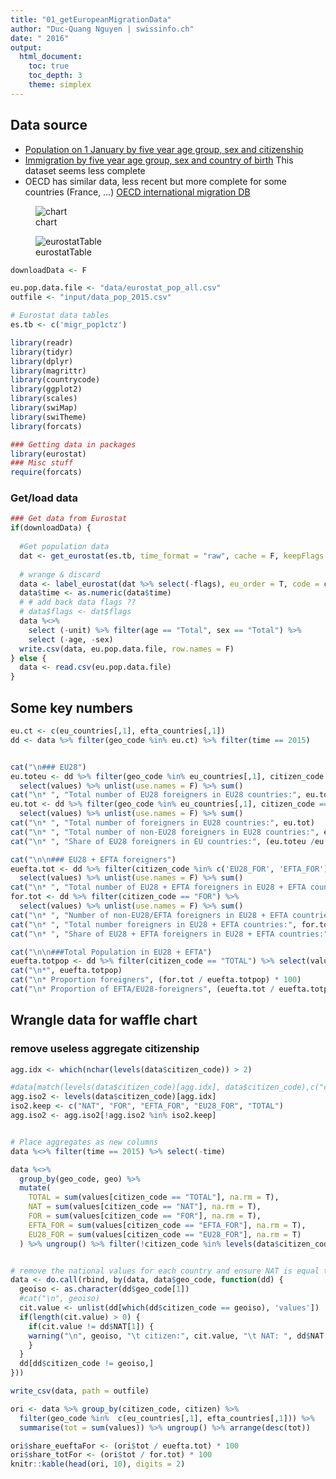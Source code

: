 ```yaml
---
title: "01_getEuropeanMigrationData"
author: "Duc-Quang Nguyen | swissinfo.ch"
date: " 2016"
output: 
  html_document:
    toc: true
    toc_depth: 3
    theme: simplex
---
```


## Data source

 * [Population on 1 January by five year age group, sex and citizenship](http://appsso.eurostat.ec.europa.eu/nui/show.do?dataset=migr_pop1ctz&lang=en)
 * [Immigration by five year age group, sex and country of birth](http://appsso.eurostat.ec.europa.eu/nui/show.do?dataset=migr_imm3ctb&lang=en) This dataset seems less complete
 * OECD has similar data, less recent but more complete for some countries (France, ...) [OECD international migration DB](https://stats.oecd.org/Index.aspx?DataSetCode=MIG#)

![chart](inspirations/20160813_EUC318.png)

![eurostatTable](inspirations/Main_countries_of_citizenship_and_birth_of_the_foreign_foreign-born_population,_1_January_2015_(¹)_(in_absolute_numbers_and_as_a_percentage_of_the_total_foreign_foreign-born_population)_YB16.png)


```r
downloadData <- F

eu.pop.data.file <- "data/eurostat_pop_all.csv"
outfile <- "input/data_pop_2015.csv"

# Eurostat data tables
es.tb <- c('migr_pop1ctz')

library(readr)
library(tidyr)
library(dplyr)
library(magrittr)
library(countrycode)
library(ggplot2)
library(scales)
library(swiMap)
library(swiTheme)
library(forcats)

### Getting data in packages
library(eurostat)
### Misc stuff
require(forcats)
```


### Get/load data

```r
### Get data from Eurostat
if(downloadData) {
  
  #Get population data 
  dat <- get_eurostat(es.tb, time_format = "raw", cache = F, keepFlags = T)
  
  # wrange & discard 
  data <- label_eurostat(dat %>% select(-flags), eu_order = T, code = c("citizen", "geo"))
  data$time <- as.numeric(data$time)
  # # add back data flags ??
  # data$flags <- dat$flags
  data %<>% 
    select (-unit) %>% filter(age == "Total", sex == "Total") %>%
    select (-age, -sex)
  write.csv(data, eu.pop.data.file, row.names = F)
} else {
  data <- read.csv(eu.pop.data.file)
}

```

## Some key numbers

```r
eu.ct <- c(eu_countries[,1], efta_countries[,1])
dd <- data %>% filter(geo_code %in% eu.ct) %>% filter(time == 2015)


cat("\n### EU28")
eu.toteu <- dd %>% filter(geo_code %in% eu_countries[,1], citizen_code == 'EU28_FOR') %>%
  select(values) %>% unlist(use.names = F) %>% sum()
cat("\n* ", "Total number of EU28 foreigners in EU28 countries:", eu.toteu)
eu.tot <- dd %>% filter(geo_code %in% eu_countries[,1], citizen_code == 'FOR') %>%
  select(values) %>% unlist(use.names = F) %>% sum()
cat("\n* ", "Total number of foreigners in EU28 countries:", eu.tot)
cat("\n* ", "Total number of non-EU28 foreigners in EU28 countries:", eu.tot - eu.toteu)
cat("\n* ", "Share of EU28 foreigners in EU countries:", (eu.toteu /eu.tot) * 100)

cat("\n\n### EU28 + EFTA foreigners")
euefta.tot <- dd %>% filter(citizen_code %in% c('EU28_FOR', 'EFTA_FOR')) %>%
  select(values) %>% unlist(use.names = F) %>% sum()
cat("\n* ", "Total number of EU28 + EFTA foreigners in EU28 + EFTA countries:", euefta.tot)
for.tot <- dd %>% filter(citizen_code == "FOR") %>%
  select(values) %>% unlist(use.names = F) %>% sum()
cat("\n* ", "Number of non-EU28/EFTA foreigners in EU28 + EFTA countries:", for.tot - euefta.tot)
cat("\n* ", "Total number foreigners in EU28 + EFTA countries:", for.tot)
cat("\n* ", "Share of EU28 + EFTA foreigners in EU28 + EFTA countries:", (euefta.tot /for.tot) * 100)

cat("\n\n###Total Population in EU28 + EFTA")
euefta.totpop <- dd %>% filter(citizen_code == "TOTAL") %>% select(values) %>% sum()
cat("\n*", euefta.totpop)
cat("\n* Proportion foreigners", (for.tot / euefta.totpop) * 100)
cat("\n* Proportion of EFTA/EU28-foreigners", (euefta.tot / euefta.totpop) * 100, "\n\n")
```
## Wrangle data for waffle chart

### remove useless aggregate citizenship

```r
agg.idx <- which(nchar(levels(data$citizen_code)) > 2)

#data[match(levels(data$citizen_code)[agg.idx], data$citizen_code),c("citizen", "citizen_code")]
agg.iso2 <- levels(data$citizen_code)[agg.idx]
iso2.keep <- c("NAT", "FOR", "EFTA_FOR", "EU28_FOR", "TOTAL")
agg.iso2 <- agg.iso2[!agg.iso2 %in% iso2.keep]


# Place aggregates as new columns
data %<>% filter(time == 2015) %>% select(-time)

data %<>%
  group_by(geo_code, geo) %>% 
  mutate(
    TOTAL = sum(values[citizen_code == "TOTAL"], na.rm = T),
    NAT = sum(values[citizen_code == "NAT"], na.rm = T),
    FOR = sum(values[citizen_code == "FOR"], na.rm = T),
    EFTA_FOR = sum(values[citizen_code == "EFTA_FOR"], na.rm = T),
    EU28_FOR = sum(values[citizen_code == "EU28_FOR"], na.rm = T)
  ) %>% ungroup() %>% filter(!citizen_code %in% levels(data$citizen_code)[agg.idx])


# remove the national values for each country and ensure NAT is equal to it!!
data <- do.call(rbind, by(data, data$geo_code, function(dd) {
  geoiso <- as.character(dd$geo_code[1])
  #cat("\n", geoiso)
  cit.value <- unlist(dd[which(dd$citizen_code == geoiso), 'values'])
  if(length(cit.value) > 0) {
    if(cit.value != dd$NAT[1]) {
    warning("\n", geoiso, "\t citizen:", cit.value, "\t NAT: ", dd$NAT[1])
    }    
  }
  dd[dd$citizen_code != geoiso,]
}))

write_csv(data, path = outfile)
```

```r
ori <- data %>% group_by(citizen_code, citizen) %>%
  filter(geo_code %in%  c(eu_countries[,1], efta_countries[,1])) %>% 
  summarise(tot = sum(values)) %>% ungroup() %>% arrange(desc(tot))

ori$share_eueftaFor <- (ori$tot / euefta.tot) * 100
ori$share_totFor <- (ori$tot / for.tot) * 100
knitr::kable(head(ori, 10), digits = 2)

```